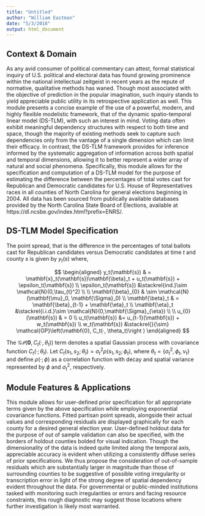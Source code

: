 ```yaml
---
title: "Untitled"
author: "William Eastman"
date: "5/3/2018"
output: html_document
---
```


## Context & Domain

As any avid consumer of political commentary can attest, formal statistical inquiry of U.S. political and electoral data has found growing prominence within the national intellectual zeitgeist in recent years as the repute of normative, qualitative methods has waned. Though most associated with the objective of prediction in the popular imagination, such inquiry stands to yield appreciable public utility in its retrospective application as well. This module presents a concise example of the use of a powerful, modern, and highly flexible modelistic framework, that of the dynamic spatio-temporal linear model (DS-TLM), with such an interest in mind. Voting data often exhibit meaningful dependency structures with respect to both time and space, though the majority of existing methods seek to capture such dependencies only from the vantage of a single dimension which can limit their efficacy. In contrast, the DS-TLM framework provides for inference informed by the systematic aggregation of information across both spatial and temporal dimensions, allowing it to better represent a wider array of natural and social phenomena. Specifically, this module allows for the specification and computation of a DS-TLM model for the purpose of estimating the difference between the percentages of total votes cast for Republican and Democratic candidates for U.S. House of Representatives races in all counties of North Carolina for general elections beginning in 2004. All data has been sourced from publically available databases provided by the North Carolina State Board of Elections, available at https://dl.ncsbe.gov/index.html?prefix=ENRS/.

## DS-TLM Model Specification

The point spread, that is the difference in the percentages of total ballots cast for Republican candidates versus Democratic candidates at time $t$ and county $s$ is given by $y_t(s)$ where,

$$
\begin{aligned}
y_t(\mathbf{s}) & = \mathbf{x}_t(\mathbf{s})\mathbf{\beta}_t + u_t(\mathbf{s}) + \epsilon_t(\mathbf{s}) \\
\epsilon_t(\mathbf{s}) &\stackrel{ind.}\sim \mathcal{N}(0,\tau_{t}^2) \\
\\
\mathbf{\beta}_{0} & \sim \mathcal{N}(\mathbf{\mu}_0, \mathbf{\Sigma}_0) \\
\mathbf{\beta}_t & = \mathbf{\beta}_{t-1} + \mathbf{\eta}_t \\
\mathbf{\eta}_t &\stackrel{i.i.d.}\sim \mathcal{N}(0,\mathbf{\Sigma}_{\eta}) \\
\\
u_{0}(\mathbf{s}) &  = 0 \\
u_t(\mathbf{s}) &= u_{t-1}(\mathbf{s}) + w_t(\mathbf{s}) \\
w_t(\mathbf{s}) &\stackrel{}{\sim} \mathcal{GP}\left(\mathbf{0}, C_t(·, \theta_t)\right  )
\end{aligned}
$$


The $\mathcal{GP}\left(\mathbf{0}, C_t(·, \theta_t)\right  )$ term denotes a spatial Gaussian process with covariance function $C_t(·; \theta_t)$. Let $C_t(s_1,s_2; \theta_t) = \sigma^2_t\rho(s_1,s_2; \phi_t)$, where $\theta_t = \{\sigma^2_t,\phi_t,\nu_t \}$ and define $\rho(·;\phi)$ as a correlation function with decay and spatial variance represented by $\phi$ and $\sigma^2_t$, respectively.

## Module Features & Applications

This module allows for user-defined prior specification for all appropriate terms given by the above specification while employing exponential covariance functions. Fitted partisan point spreads, alongside their actual values and corresponding residuals are displayed graphically for each county for a desired general election year. User-defined holdout data for the purpose of out of sample validation can also be specified, with the borders of holdout counties bolded for visual indication. Though the dimensionality of the data is indeed quite limited along the temporal axis, appreciable accuracy is evident when utilizing a consistently diffuse series of prior specifications. We thus propose the consideration of out-of-sample residuals which are substantially larger in magnitude than those of surrounding counties to be suggestive of possible voting irregularity or transcription error in light of the strong degree of spatial dependency evident throughout the data. For governmental or public-minded institutions tasked with monitoring such irregularities or errors and facing resource constraints, this rough diagnostic may suggest those locations where further investigation is likely most warranted.










